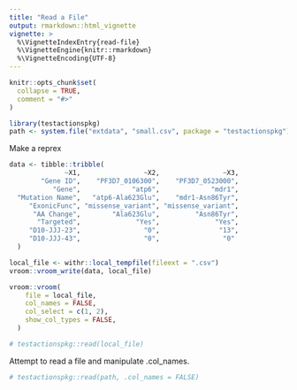 ```yaml
---
title: "Read a File"
output: rmarkdown::html_vignette
vignette: >
  %\VignetteIndexEntry{read-file}
  %\VignetteEngine{knitr::rmarkdown}
  %\VignetteEncoding{UTF-8}
---
```


```r
knitr::opts_chunk$set(
  collapse = TRUE,
  comment = "#>"
)
```

```r
library(testactionspkg)
path <- system.file("extdata", "small.csv", package = "testactionspkg")
```

Make a reprex
```r
data <- tibble::tribble(
              ~X1,                ~X2,                ~X3,
        "Gene ID",    "PF3D7_0106300",    "PF3D7_0523000",
           "Gene",             "atp6",             "mdr1",
  "Mutation Name",   "atp6-Ala623Glu",    "mdr1-Asn86Tyr",
     "ExonicFunc", "missense_variant", "missense_variant",
      "AA Change",        "Ala623Glu",         "Asn86Tyr",
       "Targeted",              "Yes",              "Yes",
     "D10-JJJ-23",                "0",               "13",
     "D10-JJJ-43",                "0",                "0"
  )

local_file <- withr::local_tempfile(fileext = ".csv")
vroom::vroom_write(data, local_file)

vroom::vroom(
    file = local_file,
    col_names = FALSE,
    col_select = c(1, 2),
    show_col_types = FALSE,
  )
```

```r
# testactionspkg::read(local_file)
```


Attempt to read a file and manipulate .col_names.
```r
# testactionspkg::read(path, .col_names = FALSE)
```

